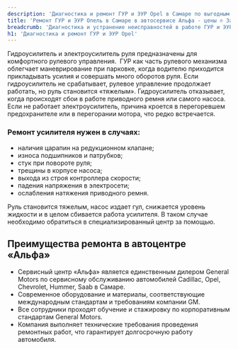 ```yaml
---
description: 'Диагностика и ремонт ГУР и ЭУР Opel в Самаре по выгодным ценам в сертифицированном сервисе Опель.'
title: 'Ремонт ГУР и ЭУР Опель в Самаре в автосервисе Альфа - цены ✆ Запись в сервис Opel'
breadcrumb: 'Диагностика и устранение неисправностей в работе ГУР и ЭУР Opel'
h1: 'Диагностика и ремонт ГУР и ЭУР Opel'
---
```

<p>
	 Гидроусилитель и электроусилитель руля предназначены для комфортного рулевого управления.&nbsp; ГУР как часть рулевого механизма облегчает маневрирование при парковке, когда водителю приходится прикладывать усилия и совершать много оборотов руля. Если гидроусилитель не срабатывает, рулевое управление продолжает работать, но руль становится «тяжелым». Гидроусилитель отказывает, когда происходят сбои в работе приводного ремня или самого насоса. Если не работает электроусилитель, причина кроется в перегоревшем предохранителе или в перегорании мотора, что редко встречается.&nbsp;&nbsp;
</p>
<h3>Ремонт усилителя нужен в случаях:</h3>
<ul>
	<li>наличия царапин на редукционном клапане;</li>
	<li>износа подшипников и патрубков;</li>
	<li>стук при повороте руля;</li>
	<li>трещины в корпусе насоса;</li>
	<li>выхода из строя контроллера скорости;</li>
	<li>падения напряжения в электросети;</li>
	<li>ослабления натяжения приводного ремня.</li>
</ul>
<p>
	 Руль становится тяжелым, насос издает гул, снижается уровень жидкости и в целом сбивается работа усилителя. В таком случае необходимо обратиться в специализированный центр за помощью.&nbsp;&nbsp;&nbsp;
</p>
<h2>Преимущества ремонта в автоцентре «Альфа»</h2>
<ul>
	<li>Сервисный центр «Альфа» является единственным дилером General Motors по сервисному обслуживанию автомобилей Cadillac, Opel, Chevrolet, Hummer, Saab в Самаре.&nbsp;&nbsp;</li>
	<li>Современное оборудование и материалы, соответствующие международным стандартам и требованиям компании GM.&nbsp;</li>
	<li>Все сотрудники проходят обучение и стажировку по корпоративным стандартам General Motors.</li>
	<li>Компания выполняет технические требования проведения ремонтных работ, что гарантирует долгосрочную работу автомобиля.&nbsp;</li>
</ul>